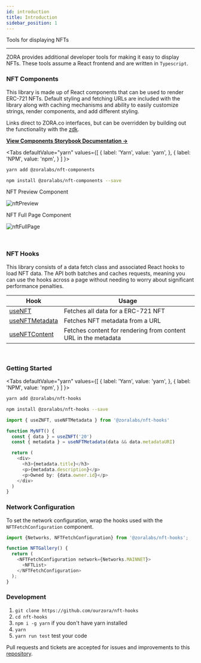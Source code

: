 ```yaml
---
id: introduction
title: Introduction
sidebar_position: 1
---
```


Tools for displaying NFTs

---

ZORA provides additional developer tools for making it easy to display NFTs. 
These tools assume a React frontend and are written in `Typescript`.


### NFT Components

This library is made up of React components that can be used to render ERC-721 NFTs. 
Default styling and fetching URLs are included with the library along with caching mechanisms and ability to easily customize strings, render components, and add different styling.

Links direct to ZORA.co interfaces, but can be overridden by building out the functionality with the [zdk](../../../docs/developer-tools/zdk/auction-house).

[**View Components Storybook Documentation ->**](https://ourzora.github.io/nft-components/?path=/story/introduction--page)

<Tabs
  defaultValue="yarn"
  values={[
    { label: 'Yarn', value: 'yarn', },
    { label: 'NPM', value: 'npm', }
  ]
}>
<TabItem value="yarn">

```bash
yarn add @zoralabs/nft-components
```

</TabItem>
<TabItem value="npm">

```bash
npm install @zoralabs/nft-components --save
```

</TabItem>
</Tabs>

NFT Preview Component

![nftPreview](https://raw.githubusercontent.com/ourzora/zora-docusaurus-v1/content_update/static/img/nftPreview.png?token=AMVZ5RQMAZC5LYRXBOVD4Z3BNGZO4)

NFT Full Page Component

![nftFullPage](https://raw.githubusercontent.com/ourzora/zora-docusaurus-v1/content_update/static/img/nftFullPage.png?token=AMVZ5RQWBSZT23J7MI4PVTLBNGZOQ)

<br/>

### NFT Hooks

This library consists of a data fetch class and associated React hooks to load NFT data.
The API both batches and caches requests, meaning you can use the hooks across a page without needing to worry about
significant performance penalties.

| **Hook**       | **Usage**                                                       |
| -------------- | --------------------------------------------------------------- |
| [useNFT](/docs/developer-tools/nft-rendering/nft-hooks/useNft)         | Fetches all data for a ERC-721 NFT                   |
| [useNFTMetadata](/docs/developer-tools/nft-rendering/nft-hooks/useNFTMetadata) | Fetches NFT metadata from a URL                                 |
| [useNFTContent](/docs/developer-tools/nft-rendering/nft-hooks/useNFTContent)  | Fetches content for rendering from content URL in the metadata  |

<br/>

### Getting Started

<Tabs
  defaultValue="yarn"
  values={[
    { label: 'Yarn', value: 'yarn', },
    { label: 'NPM', value: 'npm', }
  ]
}>
<TabItem value="yarn">

```bash
yarn add @zoralabs/nft-hooks
```

</TabItem>
<TabItem value="npm">

```bash
npm install @zoralabs/nft-hooks --save
```

</TabItem>
</Tabs>

```typescript
import { useZNFT, useNFTMetadata } from '@zoralabs/nft-hooks'

function MyNFT() {
  const { data } = useZNFT('20')
  const { metadata } = useNFTMetadata(data && data.metadataURI)

  return (
    <div>
      <h3>{metadata.title}</h3>
      <p>{metadata.description}</p>
      <p>Owned by: {data.owner.id}</p>
    </div>
  )
}
```

### Network Configuration

To set the network configuration, wrap the hooks used with the `NFTFetchConfiguration` component.

```typescript
import {Networks, NFTFetchConfiguration} from '@zoralabs/nft-hooks';

function NFTGallery() {
  return (
    <NFTFetchConfiguration network={Networks.MAINNET}>
      <NFTList>
    </NFTFetchConfiguration>
  );
}
```

### Development

1. `git clone https://github.com/ourzora/nft-hooks`
2. `cd nft-hooks`
3. `npm i -g yarn` if you don't have yarn installed
4. `yarn`
5. `yarn run test` test your code

Pull requests and tickets are accepted for issues and improvements to this [repository](https://github.com/ourzora/nft-hooks).
